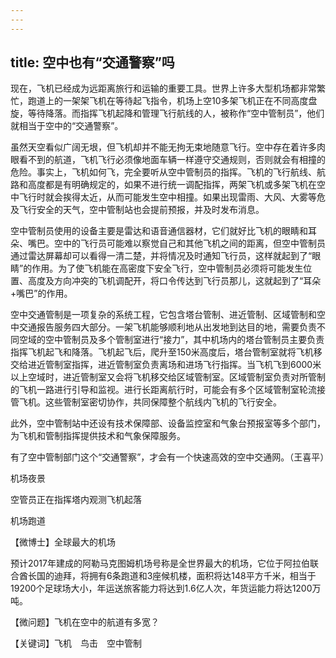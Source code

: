```yaml
---
---
---
```

title: 空中也有“交通警察”吗
---




现在，飞机已经成为远距离旅行和运输的重要工具。世界上许多大型机场都非常繁忙，跑道上的一架架飞机在等待起飞指令，机场上空10多架飞机正在不同高度盘旋，等待降落。而指挥飞机起降和管理飞行航线的人，被称作“空中管制员”，他们就相当于空中的“交通警察”。

虽然天空看似广阔无垠，但飞机却并不能无拘无束地随意飞行。空中存在着许多肉眼看不到的航道，飞机飞行必须像地面车辆一样遵守交通规则，否则就会有相撞的危险。事实上，飞机如何飞，完全要听从空中管制员的指挥。飞机的飞行航线、航路和高度都是有明确规定的，如果不进行统一调配指挥，两架飞机或多架飞机在空中飞行时就会挨得太近，从而可能发生空中相撞。如果出现雷雨、大风、大雾等危及飞行安全的天气，空中管制站也会提前预报，并及时发布消息。

空中管制员使用的设备主要是雷达和语音通信器材，它们就好比飞机的眼睛和耳朵、嘴巴。空中的飞行员可能难以察觉自己和其他飞机之间的距离，但空中管制员通过雷达屏幕却可以看得一清二楚，并将情况及时通知飞行员，这样就起到了“眼睛”的作用。为了使飞机能在高密度下安全飞行，空中管制员必须将可能发生位置、高度及方向冲突的飞机调配开，将口令传达到飞行员那儿，这就起到了“耳朵+嘴巴”的作用。

空中交通管制是一项复杂的系统工程，它包含塔台管制、进近管制、区域管制和空中交通报告服务四大部分。一架飞机能够顺利地从出发地到达目的地，需要负责不同空域的空中管制员及多个管制室进行“接力”，其中机场内的塔台管制员主要负责指挥飞机起飞和降落。飞机起飞后，爬升至150米高度后，塔台管制室就将飞机移交给进近管制室指挥，进近管制室负责离场和进场飞行指挥。当飞机飞到6000米以上空域时，进近管制室又会将飞机移交给区域管制室。区域管制室负责对所管制的飞机一路进行引导和监视。进行长距离航行时，可能会有多个区域管制室轮流接管飞机。这些管制室密切协作，共同保障整个航线内飞机的飞行安全。

此外，空中管制站中还设有技术保障部、设备监控室和气象台预报室等多个部门，为飞机和管制指挥提供技术和气象保障服务。

有了空中管制部门这个“交通警察”，才会有一个快速高效的空中交通网。（王喜平）

机场夜景



空管员正在指挥塔内观测飞机起落



机场跑道





【微博士】全球最大的机场

预计2017年建成的阿勒马克图姆机场号称是全世界最大的机场，它位于阿拉伯联合酋长国的迪拜，将拥有6条跑道和3座候机楼，面积将达148平方千米，相当于19200个足球场大小，年运送旅客能力将达到1.6亿人次，年货运能力将达1200万吨。

【微问题】飞机在空中的航道有多宽？

【关键词】飞机　鸟击　空中管制